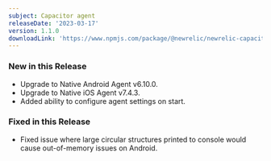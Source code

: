 ```yaml
---
subject: Capacitor agent
releaseDate: '2023-03-17'
version: 1.1.0
downloadLink: 'https://www.npmjs.com/package/@newrelic/newrelic-capacitor-plugin/v/1.1.0'
---
```


### New in this Release

* Upgrade to Native Android Agent v6.10.0.
* Upgrade to Native iOS Agent v7.4.3.
* Added ability to configure agent settings on start.

### Fixed in this Release

* Fixed issue where large circular structures printed to console would cause out-of-memory issues on Android.

